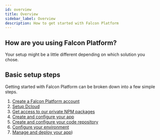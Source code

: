 ```yaml
---
id: overview
title: Overview
sidebar_label: Overview
description: How to get started with Falcon Platform
---
```



## How are you using Falcon Platform?

Your setup might be a little different depending on which solution you chose.

<Solutions />

## Basic setup steps

Getting started with Falcon Platform can be broken down into a few simple steps.

1. [Create a Falcon Platform account](prerequisites)
2. [Setup Dcloud](dcloud)
3. [Get access to our private NPM packages](npm)
4. [Create and configure your app](create)
5. [Create and configure your code repository](repository)
6. [Configure your environment](configure)
7. [Manage and deploy your app](/docs/platform/deployment/overview))
